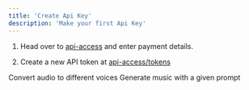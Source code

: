 ```yaml
---
title: 'Create Api Key'
description: 'Make your first Api Key'
---
```



1. Head over to [api-access](https://create.musicfy.lol/api-access) and enter payment details.

2. Create a new API token at [api-access/tokens](https://create.musicfy.lol/api-access/tokens)

<ApiSnippet />


<CardGroup cols={2}>
  <Card title="Voice Conversion" icon="microphone-lines" href="/api-reference/voice-conversion/create">
    Convert audio to different voices
  </Card>
  <Card title="Text to Music" icon="music" href="/api-reference/text-to-music/create">
    Generate music with a given prompt
  </Card>
</CardGroup>